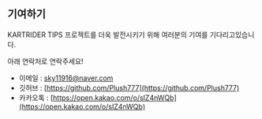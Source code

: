 ## 기여하기

KARTRIDER TIPS 프로젝트를 더욱 발전시키기 위해 여러분의 기여를 기다리고있습니다.

아래 연락처로 연락주세요!

- 이메일 : [sky11916@naver.com](mailto:sky11916)
- 깃허브 : [https://github.com/Plush777](https://github.com/Plush777)
- 카카오톡 : [https://open.kakao.com/o/sIZ4nWQb](https://open.kakao.com/o/sIZ4nWQb)